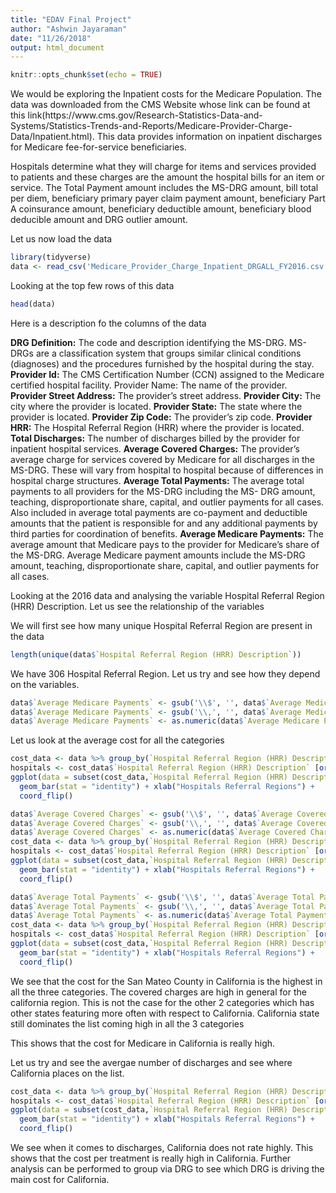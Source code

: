 ```yaml
---
title: "EDAV Final Project"
author: "Ashwin Jayaraman"
date: "11/26/2018"
output: html_document
---
```


```r
knitr::opts_chunk$set(echo = TRUE)
```

We would be exploring the Inpatient costs for the Medicare Population. The data was downloaded from the CMS Website whose link can be found at this link(https://www.cms.gov/Research-Statistics-Data-and-Systems/Statistics-Trends-and-Reports/Medicare-Provider-Charge-Data/Inpatient.html). This data provides information on inpatient discharges for Medicare fee-for-service beneficiaries. 

Hospitals determine what they will charge for items and services provided to patients and these charges are the amount the hospital bills for an item or service. The Total Payment amount includes the MS-DRG amount, bill total per diem, beneficiary primary payer claim payment amount, beneficiary Part A coinsurance amount, beneficiary deductible amount, beneficiary blood deducible amount and DRG outlier amount.

Let us now load the data 
```r
library(tidyverse)
data <- read_csv('Medicare_Provider_Charge_Inpatient_DRGALL_FY2016.csv')
```

Looking at the top few rows of this data 



```r
head(data)
```

Here is a description fo the columns of the data 

**DRG Definition:** The code and description identifying the MS-DRG. MS-DRGs are a classification system that groups similar clinical conditions (diagnoses) and the procedures furnished by the hospital during the stay.
**Provider Id:** The CMS Certification Number (CCN) assigned to the Medicare certified hospital facility. Provider Name: The name of the provider.
**Provider Street Address:** The provider’s street address.
**Provider City:** The city where the provider is located.
**Provider State:** The state where the provider is located.
**Provider Zip Code:** The provider’s zip code.
**Provider HRR:** The Hospital Referral Region (HRR) where the provider is located.
**Total Discharges:** The number of discharges billed by the provider for inpatient hospital services.
**Average Covered Charges:** The provider's average charge for services covered by Medicare for all discharges in the MS-DRG. These will vary from hospital to hospital because of differences in hospital charge structures.
**Average Total Payments:** The average total payments to all providers for the MS-DRG including the MS- DRG amount, teaching, disproportionate share, capital, and outlier payments for all cases. Also included in average total payments are co-payment and deductible amounts that the patient is responsible for and any additional payments by third parties for coordination of benefits.
**Average Medicare Payments:** The average amount that Medicare pays to the provider for Medicare's share of the MS-DRG. Average Medicare payment amounts include the MS-DRG amount, teaching, disproportionate share, capital, and outlier payments for all cases.

Looking at the 2016 data and analysing the variable Hospital Referral Region (HRR) Description. Let us see the relationship of the variables 

We will first see how many unique Hospital Referral Region are present in the data 
```r
length(unique(data$`Hospital Referral Region (HRR) Description`))
```

We have 306 Hospital Referral Region. Let us try and see how they depend on the variables. 

```r
data$`Average Medicare Payments` <- gsub('\\$', '', data$`Average Medicare Payments`)
data$`Average Medicare Payments` <- gsub('\\,', '', data$`Average Medicare Payments`)
data$`Average Medicare Payments` <- as.numeric(data$`Average Medicare Payments`)
```

Let us look at the average cost for all the categories

```r
cost_data <- data %>% group_by(`Hospital Referral Region (HRR) Description`) %>% summarize(Avg = mean(`Average Medicare Payments`))
hospitals <- cost_data$`Hospital Referral Region (HRR) Description` [order (cost_data$Avg, decreasing = TRUE)]
ggplot(data = subset(cost_data,`Hospital Referral Region (HRR) Description` %in% hospitals[1:20] ) , aes(reorder(`Hospital Referral Region (HRR) Description`,Avg), Avg)) + 
  geom_bar(stat = "identity") + xlab("Hospitals Referral Regions") + 
  coord_flip()
```


```r
data$`Average Covered Charges` <- gsub('\\$', '', data$`Average Covered Charges`)
data$`Average Covered Charges` <- gsub('\\,', '', data$`Average Covered Charges`)
data$`Average Covered Charges` <- as.numeric(data$`Average Covered Charges`)
cost_data <- data %>% group_by(`Hospital Referral Region (HRR) Description`) %>% summarize(Avg = mean(`Average Covered Charges`))
hospitals <- cost_data$`Hospital Referral Region (HRR) Description` [order (cost_data$Avg, decreasing = TRUE)]
ggplot(data = subset(cost_data,`Hospital Referral Region (HRR) Description` %in% hospitals[1:20] ) , aes(reorder(`Hospital Referral Region (HRR) Description`,Avg), Avg)) + 
  geom_bar(stat = "identity") + xlab("Hospitals Referral Regions") + 
  coord_flip()
```


```r
data$`Average Total Payments` <- gsub('\\$', '', data$`Average Total Payments`)
data$`Average Total Payments` <- gsub('\\,', '', data$`Average Total Payments`)
data$`Average Total Payments` <- as.numeric(data$`Average Total Payments`) 
cost_data <- data %>% group_by(`Hospital Referral Region (HRR) Description`) %>% summarize(Avg = mean(`Average Total Payments`))
hospitals <- cost_data$`Hospital Referral Region (HRR) Description` [order (cost_data$Avg, decreasing = TRUE)]
ggplot(data = subset(cost_data,`Hospital Referral Region (HRR) Description` %in% hospitals[1:20] ) , aes(reorder(`Hospital Referral Region (HRR) Description`,Avg), Avg)) + 
  geom_bar(stat = "identity") + xlab("Hospitals Referral Regions") + 
  coord_flip()
```

We see that the cost for the San Mateo County in California is the highest in all the three categories. The covered charges are high in general for the california region. This is not the case for the other 2 categories which has other states featuring more often with respect to California. California state still dominates the list coming high in all the 3 categories

This shows that the cost for Medicare in California is really high. 

Let us try and see the avergae number of discharges and see where California places on the list. 

```r
cost_data <- data %>% group_by(`Hospital Referral Region (HRR) Description`) %>% summarize(Avg = mean(`Total Discharges`))
hospitals <- cost_data$`Hospital Referral Region (HRR) Description` [order (cost_data$Avg, decreasing = TRUE)]
ggplot(data = subset(cost_data,`Hospital Referral Region (HRR) Description` %in% hospitals[1:20] ) , aes(reorder(`Hospital Referral Region (HRR) Description`,Avg), Avg)) + 
  geom_bar(stat = "identity") + xlab("Hospitals Referral Regions") + 
  coord_flip()
```


We see when it comes to discharges, California does not rate highly. This shows that the cost per treatment is really high in California. Further analysis can be performed to group via DRG to see which DRG is driving the main cost for California. 
